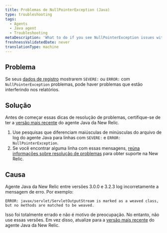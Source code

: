 ```yaml
---
title: Problemas de NullPointerException (Java)
type: troubleshooting
tags:
  - Agents
  - Java agent
  - Troubleshooting
metaDescription: 'What to do if you see NullPointerException issues with SEVERE: or ERROR: in your New Relic Java agent''s log files.'
freshnessValidatedDate: never
translationType: machine
---
```


## Problema

Se seus [dados de registro](/docs/agents/java-agent/troubleshooting/no-log-file-java) mostrarem `SEVERE:` ou `ERROR:` com `NullPointerException` problemas, pode haver problemas que estão interferindo nos relatórios.

## Solução

Antes de começar essas dicas de resolução de problemas, certifique-se de ter a [versão mais recente](/docs/agents/java-agent/installation/upgrade-java-agent) do agente Java da New Relic.

1. Use pesquisas que diferenciam maiúsculas de minúsculas do arquivo de log do agente Java para linhas com `SEVERE:` e `ERROR: NullPointerException`.
2. Se você encontrar alguma linha com essas mensagens, [reúna informações sobre resolução de problemas](/docs/agents/java-agent/troubleshooting/providing-troubleshooting-information-java) para obter suporte na New Relic.

## Causa

Agente Java da New Relic entre versões 3.0.0 e 3.2.3 log incorretamente a mensagem de erro. Por exemplo:

```
ERROR: javax/servlet/ServletOutputStream is marked as a weaved class, but no methods are matched to be weaved.
```

Isso foi totalmente errado e não é motivo de preocupação. No entanto, não use essas versões. Em vez disso, atualize para a [versão mais recente](/docs/agents/java-agent/installation/upgrade-java-agent) do agente Java da New Relic.